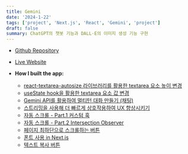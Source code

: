 ```yaml
---
title: Gemini
date: '2024-1-22'
tags: ['project', 'Next.js', 'React', 'Gemini', 'project']
draft: false
summary: ChatGPT의 챗봇 기능과 DALL·E의 이미지 생성 기능 구현
---
```


- [Github Repository](https://github.com/Valentin1495/Gemini)
- [Live Website](https://gemini-nh.vercel.app)

- **How I built the app:**
  - [react-textarea-autosize 라이브러리를 활용한 textarea 요소 높이 변경](/blog/projects/Gemini/react-textarea-autosize)
  - [useState hook을 활용한 textarea 요소 값 변경](/blog/projects/Gemini/changing-textarea-value-using-state)
  - [Gemini API를 활용하여 멀티턴 대화 만들기 (채팅)](/blog/projects/Gemini/building-multiturn-conversations)
  - [스트리밍을 사용해 더 빠르게 상호작용하여 UX 향상시키기](/blog/projects/Gemini/using-streaming-for-faster-interactions)
  - [자동 스크롤 - Part.1 커스텀 훅](/blog/projects/Gemini/implementing-auto-scroll-part-1)
  - [자동 스크롤 - Part.2 Intersection Observer](/blog/projects/Gemini/implementing-auto-scroll-part-2)
  - [페이지 최하단으로 스크롤하는 버튼](/blog/projects/Gemini/button-scroll-to-bottom)
  - [폰트 사용 in Next.js](/blog/projects/Gemini/using-fonts-in-nextjs)
  - [텍스트 복사 버튼](/blog/projects/Gemini/copying-text-to-clipboard)